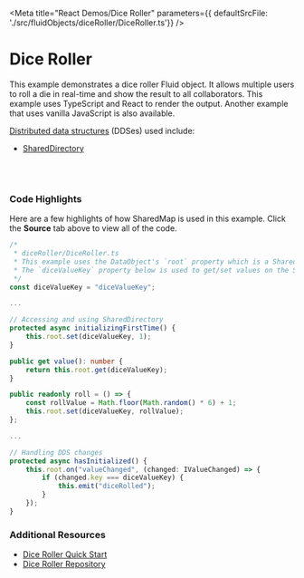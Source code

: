 
<Meta title="React Demos/Dice Roller" parameters={{ defaultSrcFile: './src/fluidObjects/diceRoller/DiceRoller.ts'}} />

# Dice Roller

This example demonstrates a dice roller Fluid object. It allows multiple
users to roll a die in real-time and show the result to all collaborators. This example uses
TypeScript and React to render the output. Another example that uses vanilla JavaScript is also available. 

<a href="https://fluidframework.com/docs/concepts/dds/" target="_blank">Distributed data structures</a> (DDSes) used include:

* <a href="https://fluidframework.com/apis/map/shareddirectory/" target="_blank">SharedDirectory</a>

<Story name="Demo">
  <FluidLoader factory={DiceRollerContainer} title={DiceRoller.DataObjectName} view={DiceRollerView} viewType="react"></FluidLoader>
</Story>

<br /><br />

### Code Highlights

Here are a few highlights of how SharedMap is used in this example. Click the **Source** tab above to 
view all of the code.

```typescript
/* 
 * diceRoller/DiceRoller.ts
 * This example uses the DataObject's `root` property which is a SharedDirectory DDS
 * The `diceValueKey` property below is used to get/set values on the SharedDirectory
 */
const diceValueKey = "diceValueKey";

...

// Accessing and using SharedDirectory
protected async initializingFirstTime() {
    this.root.set(diceValueKey, 1);
}

public get value(): number {
    return this.root.get(diceValueKey);
}

public readonly roll = () => {
    const rollValue = Math.floor(Math.random() * 6) + 1;
    this.root.set(diceValueKey, rollValue);
};

...

// Handling DDS changes
protected async hasInitialized() {
    this.root.on("valueChanged", (changed: IValueChanged) => {
        if (changed.key === diceValueKey) {
            this.emit("diceRolled");
        }
    });
}
```

### Additional Resources

* <a href="https://fluidframework.com/docs/get-started/quick-start/" target="_blank">Dice Roller Quick Start</a>
* <a href="https://github.com/microsoft/FluidFramework/tree/main/examples/data-objects/diceroller" target="_blank">Dice Roller Repository</a>

